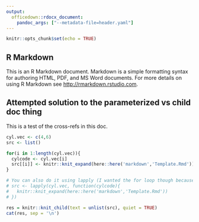 ```yaml
---
output:
  officedown::rdocx_document:
    pandoc_args: ["--metadata-file=header.yaml"]
---
```


```r
knitr::opts_chunk$set(echo = TRUE)
```

## R Markdown

This is an R Markdown document. Markdown is a simple formatting syntax for authoring HTML, PDF, and MS Word documents. For more details on using R Markdown see <http://rmarkdown.rstudio.com>.

## Attempted solution to the parameterized vs child doc thing

This is a test of the cross-refs in this doc.


```r
cyl.vec <- c(4,6)
src <- list()

for(i in 1:length(cyl.vec)){
  cylcode <- cyl.vec[i]
  src[[i]] <- knitr::knit_expand(here::here('markdown','Template.Rmd'))
}

# You can also do it using lapply (I wanted the for loop though because I'm setting a bunch of params)
# src <- lapply(cyl.vec, function(cylcode){
#   knitr::knit_expand(here::here('markdown','Template.Rmd'))
# })

res = knitr::knit_child(text = unlist(src), quiet = TRUE)
cat(res, sep = '\n')
```